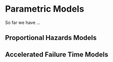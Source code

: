 # Parametric Models

So far we have ...

## Proportional Hazards Models

## Accelerated Failure Time Models
